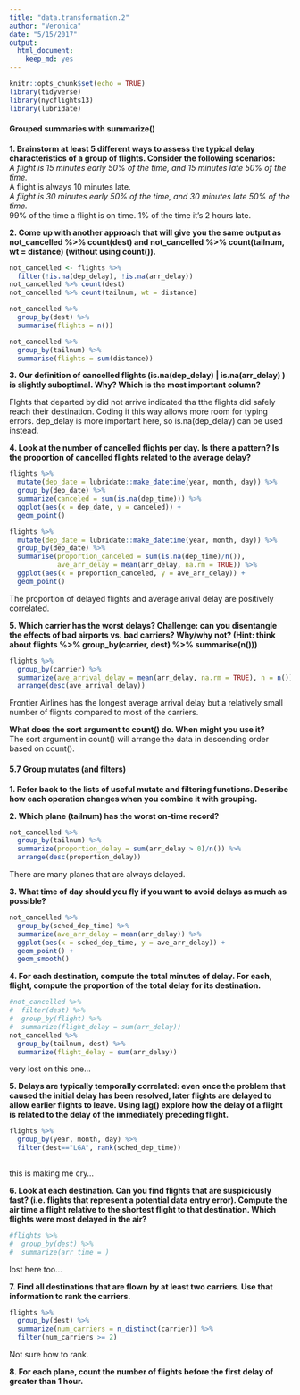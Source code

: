 ```yaml
---
title: "data.transformation.2"
author: "Veronica"
date: "5/15/2017"
output: 
  html_document: 
    keep_md: yes
---
```


```r
knitr::opts_chunk$set(echo = TRUE)
library(tidyverse)
library(nycflights13)
library(lubridate)
```

#### Grouped summaries with summarize()

**1. Brainstorm at least 5 different ways to assess the typical delay characteristics of a group of flights. Consider the following scenarios:**  
*A flight is 15 minutes early 50% of the time, and 15 minutes late 50% of the time.   
*A flight is always 10 minutes late.   
*A flight is 30 minutes early 50% of the time, and 30 minutes late 50% of the time.  
*99% of the time a flight is on time. 1% of the time it’s 2 hours late.  

**2. Come up with another approach that will give you the same output as not_cancelled %>% count(dest) and not_cancelled %>% count(tailnum, wt = distance) (without using count()).**

```r
not_cancelled <- flights %>% 
  filter(!is.na(dep_delay), !is.na(arr_delay))
not_cancelled %>% count(dest)
not_cancelled %>% count(tailnum, wt = distance)

not_cancelled %>%
  group_by(dest) %>%
  summarise(flights = n()) 

not_cancelled %>%
  group_by(tailnum) %>%
  summarise(flights = sum(distance))

```

**3. Our definition of cancelled flights (is.na(dep_delay) | is.na(arr_delay) ) is slightly suboptimal. Why? Which is the most important column?**

Flghts that departed by did not arrive indicated tha tthe flights did safely reach their destination. Coding it this way allows more room for typing errors. dep_delay is more important here, so is.na(dep_delay) can be used instead.

**4. Look at the number of cancelled flights per day. Is there a pattern? Is the proportion of cancelled flights related to the average delay?**   
```r
flights %>% 
  mutate(dep_date = lubridate::make_datetime(year, month, day)) %>%
  group_by(dep_date) %>%
  summarize(canceled = sum(is.na(dep_time))) %>%
  ggplot(aes(x = dep_date, y = canceled)) + 
  geom_point() 

flights %>%
  mutate(dep_date = lubridate::make_datetime(year, month, day)) %>%
  group_by(dep_date) %>%
  summarise(proportion_canceled = sum(is.na(dep_time)/n()),
            ave_arr_delay = mean(arr_delay, na.rm = TRUE)) %>%
  ggplot(aes(x = proportion_canceled, y = ave_arr_delay)) + 
  geom_point()
```  
The proportion of delayed flights and average arival delay are positively correlated.

**5. Which carrier has the worst delays? Challenge: can you disentangle the effects of bad airports vs. bad carriers? Why/why not? (Hint: think about flights %>% group_by(carrier, dest) %>% summarise(n()))**  
```r
flights %>% 
  group_by(carrier) %>%
  summarize(ave_arrival_delay = mean(arr_delay, na.rm = TRUE), n = n()) %>%
  arrange(desc(ave_arrival_delay))
```  
Frontier Airlines has the longest average arrival delay but a relatively small number of flights compared to most of the carriers.

**What does the sort argument to count() do. When might you use it?**  
The sort argument in count() will arrange the data in descending order based on count(). 

#### 5.7 Group mutates (and filters)

**1. Refer back to the lists of useful mutate and filtering functions. Describe how each operation changes when you combine it with grouping.**  

**2. Which plane (tailnum) has the worst on-time record?**  
```r
not_cancelled %>%
  group_by(tailnum) %>%
  summarize(proportion_delay = sum(arr_delay > 0)/n()) %>%
  arrange(desc(proportion_delay))
```
There are many planes that are always delayed.

**3. What time of day should you fly if you want to avoid delays as much as possible?**  
```r
not_cancelled %>%
  group_by(sched_dep_time) %>%
  summarize(ave_arr_delay = mean(arr_delay)) %>%
  ggplot(aes(x = sched_dep_time, y = ave_arr_delay)) + 
  geom_point() + 
  geom_smooth()
```  

**4. For each destination, compute the total minutes of delay. For each, flight, compute the proportion of the total delay for its destination.**  
```r
#not_cancelled %>%
#  filter(dest) %>%
#  group_by(flight) %>%
#  summarize(flight_delay = sum(arr_delay)) 
not_cancelled %>%
  group_by(tailnum, dest) %>%
  summarize(flight_delay = sum(arr_delay))
```
very lost on this one...

**5. Delays are typically temporally correlated: even once the problem that caused the initial delay has been resolved, later flights are delayed to allow earlier flights to leave. Using lag() explore how the delay of a flight is related to the delay of the immediately preceding flight.**  
```r
flights %>%
  group_by(year, month, day) %>%
  filter(dest=="LGA", rank(sched_dep_time))
  
```
this is making me cry...

**6. Look at each destination. Can you find flights that are suspiciously fast? (i.e. flights that represent a potential data entry error). Compute the air time a flight relative to the shortest flight to that destination. Which flights were most delayed in the air?**  
```r
#flights %>%
#  group_by(dest) %>%
#  summarize(arr_time = )
```  
lost here too...

**7. Find all destinations that are flown by at least two carriers. Use that information to rank the carriers.**
```r
flights %>%
  group_by(dest) %>%
  summarize(num_carriers = n_distinct(carrier)) %>%
  filter(num_carriers >= 2)
```  
Not sure how to rank.

**8. For each plane, count the number of flights before the first delay of greater than 1 hour.**





